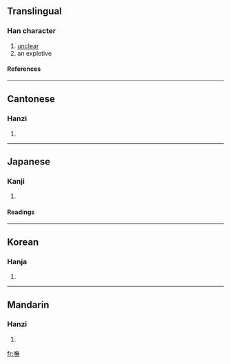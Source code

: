 {{see|呒}}

==Translingual==
===Han character===
{{Han char|rn=30|rad=口|as=12|sn=15|four=6803<sub>1</sub>|canj=口人廿火 (ROTF)}}
# [[unclear]]
# an expletive
====References====
{{Han ref|kx=0207.230|dkj=04269|dj=0430.180|hdz=10684.020|uh=5638|ud=22072|bh=E546|bd=58694}}
----
==Cantonese==
===Hanzi===
{{yue-hanzi|jyut=|y=m4}}
# {{defn|Cantonese}}
----
==Japanese==
===Kanji===
{{ja-kanji|grade=|rs=口12}}
# {{defn|Japanese}} 
====Readings====
{{ja-readings|on=[[ぶ]] (bu)|kun=[[さぞ]] (sazo)}}
----
==Korean==
===Hanja===
{{ko-hanja|hangeul=무|rv=mu|mr=mu}}
# {{defn|Korean}}
----
==Mandarin==
===Hanzi===
{{cmn-hanzi|sim=呒|pin=[[fǔ]] (fu3)|wg=fu<sup>3</sup>}}
# {{defn|Mandarin}}

[[fr:嘸]]